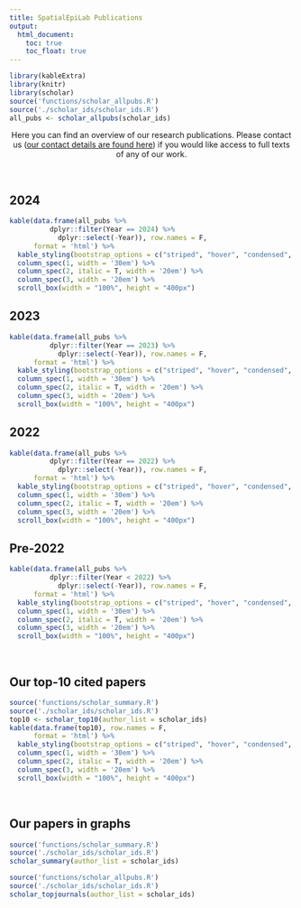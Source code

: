 ```yaml
---
title: SpatialEpiLab Publications
output:
  html_document: 
    toc: true
    toc_float: true
---
```


<link rel="stylesheet" href="styles.css" type="text/css">

```r
library(kableExtra)
library(knitr)
library(scholar)
source('functions/scholar_allpubs.R')
source('./scholar_ids/scholar_ids.R')
all_pubs <- scholar_allpubs(scholar_ids)
```

<center>Here you can find an overview of our research publications. Please contact us ([our contact details are found here](contact.html){target="_blank"}) if you would like access to full texts of any of our work.</center>

<br>

## 2024
```r
kable(data.frame(all_pubs %>%
          dplyr::filter(Year == 2024) %>%
            dplyr::select(-Year)), row.names = F,
      format = 'html') %>%
  kable_styling(bootstrap_options = c("striped", "hover", "condensed", "responsive")) %>%
  column_spec(1, width = '30em') %>%
  column_spec(2, italic = T, width = '20em') %>%
  column_spec(3, width = '20em') %>%
  scroll_box(width = "100%", height = "400px")
```


## 2023
```r
kable(data.frame(all_pubs %>%
          dplyr::filter(Year == 2023) %>%
            dplyr::select(-Year)), row.names = F,
      format = 'html') %>%
  kable_styling(bootstrap_options = c("striped", "hover", "condensed", "responsive")) %>%
  column_spec(1, width = '30em') %>%
  column_spec(2, italic = T, width = '20em') %>%
  column_spec(3, width = '20em') %>%
  scroll_box(width = "100%", height = "400px")
```


## 2022
```r
kable(data.frame(all_pubs %>%
          dplyr::filter(Year == 2022) %>%
            dplyr::select(-Year)), row.names = F,
      format = 'html') %>%
  kable_styling(bootstrap_options = c("striped", "hover", "condensed", "responsive")) %>%
  column_spec(1, width = '30em') %>%
  column_spec(2, italic = T, width = '20em') %>%
  column_spec(3, width = '20em') %>%
  scroll_box(width = "100%", height = "400px")
```

## Pre-2022
```r
kable(data.frame(all_pubs %>%
          dplyr::filter(Year < 2022) %>%
            dplyr::select(-Year)), row.names = F,
      format = 'html') %>%
  kable_styling(bootstrap_options = c("striped", "hover", "condensed", "responsive")) %>%
  column_spec(1, width = '30em') %>%
  column_spec(2, italic = T, width = '20em') %>%
  column_spec(3, width = '20em') %>%
  scroll_box(width = "100%", height = "400px")
```
<br>

## Our top-10 cited papers
```r
source('functions/scholar_summary.R')
source('./scholar_ids/scholar_ids.R')
top10 <- scholar_top10(author_list = scholar_ids)
kable(data.frame(top10), row.names = F,
      format = 'html') %>%
  kable_styling(bootstrap_options = c("striped", "hover", "condensed", "responsive")) %>%
  column_spec(1, width = '30em') %>%
  column_spec(2, italic = T, width = '20em') %>%
  column_spec(3, width = '20em') %>%
  scroll_box(width = "100%", height = "400px")
```

<br>

## Our papers in graphs
```r
source('functions/scholar_summary.R')
source('./scholar_ids/scholar_ids.R')
scholar_summary(author_list = scholar_ids)
```

```r
source('functions/scholar_allpubs.R')
source('./scholar_ids/scholar_ids.R')
scholar_topjournals(author_list = scholar_ids)
```


